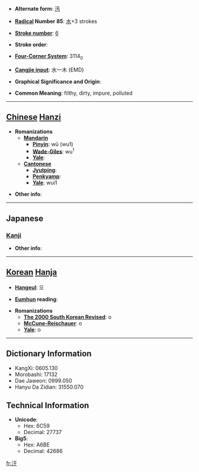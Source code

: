 * '''Alternate form''': [[汚]]

* '''[[Wiktionary:Chinese radical index| Radical]] Number 85''': [[Wiktionary:Chinese radical index 水|水]]+3 strokes

* '''[[Wiktionary:Chinese total strokes index|Stroke number]]''': [[Wiktionary:Chinese total strokes index 6|6]]

* '''Stroke order''': 

* '''[[Wiktionary:Chinese four corner index|Four-Corner System]]''': 3114<sub>0</sub>

* '''[[Wiktionary:Chinese Cangjie index|Cangjie input]]''': 水一木 (EMD)

* '''Graphical Significance and Origin''': 

* '''Common Meaning''': filthy, dirty, impure, polluted

----

== [[Chinese]] [[Hanzi]] ==

* '''Romanizations'''
** '''[[Mandarin]]'''
*** '''[[Pinyin]]''': wū (wu1)
*** '''[[Wade-Giles]]''': wu<sup>1</sup>
*** '''[[Yale]]''': 
** '''[[Cantonese]]'''
*** '''[[Jyutping]]''':
*** '''[[Penkyamp]]''': 
*** '''[[Yale]]''': wui1

* '''Other info''': 

----

==Japanese==
===[[Kanji]]===
{{kanji|on readings=[[お]] (o)|kun readings=[[けがあす]] (kegaasu), [[けがあれる]] (kegaareru), [[とごおす]] (togoosu), [[けがあれるけがあるわしい]] (kegaarerukegaaruwashii)}}

* '''Other info''':  

----

== [[Korean]] [[Hanja]] ==

* '''[[Hangeul]]''': 오

* '''[[Eumhun]] reading''': 

* '''Romanizations'''
** '''[[The 2000 South Korean Revised Romanization|The 2000 South Korean Revised]]''': o
** '''[[McCune-Reischauer]]''': o
** '''[[Yale]]''': o

----

== Dictionary Information ==

* KangXi: 0605.130
* Morobashi: 17132
* Dae Jaweon: 0999.050
* Hanyu Da Zidian: 31550.070

== Technical Information ==

* '''Unicode''':
** Hex: 6C59
** Decimal: 27737
* '''Big5''':
** Hex: A6BE
** Decimal: 42686

[[fr:汙]]